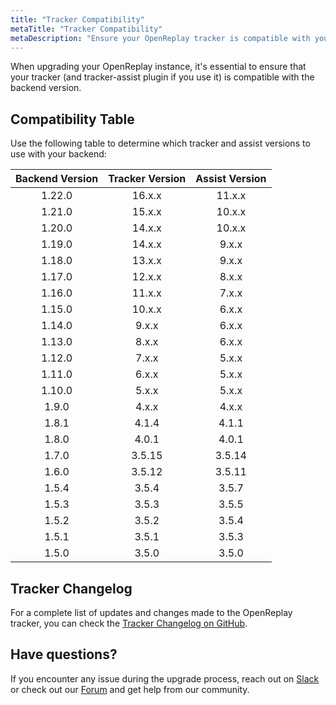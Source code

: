 ```yaml
---
title: "Tracker Compatibility"
metaTitle: "Tracker Compatibility"
metaDescription: "Ensure your OpenReplay tracker is compatible with your backend version."
---
```


When upgrading your OpenReplay instance, it's essential to ensure that your tracker (and tracker-assist plugin if you use it) is compatible with the backend version.

## Compatibility Table

Use the following table to determine which tracker and assist versions to use with your backend:

| Backend Version | Tracker Version | Assist Version |
|:---------------:|:--------------:|:-------------:|
| 1.22.0 | 16.x.x | 11.x.x |
| 1.21.0 | 15.x.x | 10.x.x |
| 1.20.0 | 14.x.x | 10.x.x |
| 1.19.0 | 14.x.x | 9.x.x |
| 1.18.0 | 13.x.x | 9.x.x |
| 1.17.0 | 12.x.x | 8.x.x |
| 1.16.0 | 11.x.x | 7.x.x |
| 1.15.0 | 10.x.x | 6.x.x |
| 1.14.0 | 9.x.x | 6.x.x |
| 1.13.0 | 8.x.x | 6.x.x |
| 1.12.0 | 7.x.x | 5.x.x |
| 1.11.0 | 6.x.x | 5.x.x |
| 1.10.0 | 5.x.x | 5.x.x |
| 1.9.0 | 4.x.x | 4.x.x |
| 1.8.1 | 4.1.4 | 4.1.1 |
| 1.8.0 | 4.0.1 | 4.0.1 |
| 1.7.0 | 3.5.15 | 3.5.14 |
| 1.6.0 | 3.5.12 | 3.5.11 |
| 1.5.4 | 3.5.4 | 3.5.7 |
| 1.5.3 | 3.5.3 | 3.5.5 |
| 1.5.2 | 3.5.2 | 3.5.4 |
| 1.5.1 | 3.5.1 | 3.5.3 |
| 1.5.0 | 3.5.0 | 3.5.0 |

## Tracker Changelog

For a complete list of updates and changes made to the OpenReplay tracker, you can check the [Tracker Changelog on GitHub](https://github.com/openreplay/openreplay/blob/dev/tracker/tracker/CHANGELOG.md).

## Have questions?

If you encounter any issue during the upgrade process, reach out on [Slack](https://slack.openreplay.com) or check out our [Forum](https://forum.openreplay.com) and get help from our community.
